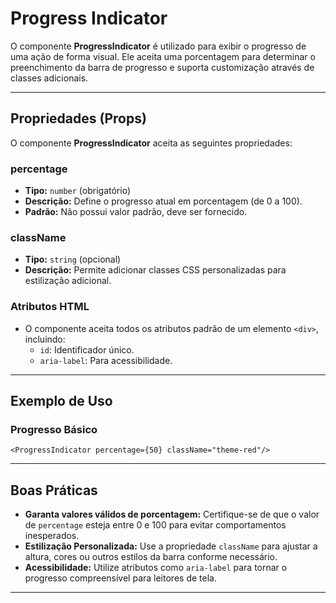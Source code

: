 
# Progress Indicator

O componente **ProgressIndicator** é utilizado para exibir o progresso de uma ação de forma visual. Ele aceita uma porcentagem para determinar o preenchimento da barra de progresso e suporta customização através de classes adicionais.

----------

## Propriedades (Props)

O componente **ProgressIndicator** aceita as seguintes propriedades:

### percentage

-   **Tipo:** `number` (obrigatório)
-   **Descrição:** Define o progresso atual em porcentagem (de 0 a 100).
-   **Padrão:** Não possui valor padrão, deve ser fornecido.

### className

-   **Tipo:** `string` (opcional)
-   **Descrição:** Permite adicionar classes CSS personalizadas para estilização adicional.

### Atributos HTML

-   O componente aceita todos os atributos padrão de um elemento `<div>`, incluindo:
    -   `id`: Identificador único.
    -   `aria-label`: Para acessibilidade.

----------

## Exemplo de Uso

### Progresso Básico

```tsx
<ProgressIndicator percentage={50} className="theme-red"/>
```

----------

## Boas Práticas

-   **Garanta valores válidos de porcentagem:** Certifique-se de que o valor de `percentage` esteja entre 0 e 100 para evitar comportamentos inesperados.
-   **Estilização Personalizada:** Use a propriedade `className` para ajustar a altura, cores ou outros estilos da barra conforme necessário.
-   **Acessibilidade:** Utilize atributos como `aria-label` para tornar o progresso compreensível para leitores de tela.

----------